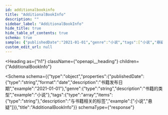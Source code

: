 ```yaml
---
id: additionalbookinfo
title: "AdditionalBookInfo"
description: ""
sidebar_label: "AdditionalBookInfo"
hide_title: true
hide_table_of_contents: true
schema: true
sample: {"publishedDate":"2021-01-01","genre":"小说","tags":["小说","悬疑"]}
custom_edit_url: null
---
```



<Heading
  as={"h1"}
  className={"openapi__heading"}
  children={"AdditionalBookInfo"}
>
</Heading>




<Schema
  schema={{"type":"object","properties":{"publishedDate":{"type":"string","format":"date","description":"书籍发布日期","example":"2021-01-01"},"genre":{"type":"string","description":"书籍的类型","example":"小说"},"tags":{"type":"array","items":{"type":"string"},"description":"与书籍相关的标签","example":["小说","悬疑"]}},"title":"AdditionalBookInfo"}}
  schemaType={"response"}
>
  
</Schema>
            